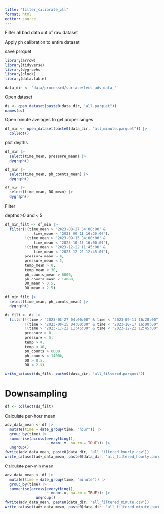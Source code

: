 ```yaml
---
title: "filter_calibrate_all"
format: html
editor: source
---
```


Filter all bad data out of raw dataset

Apply ph calibration to entire dataset

save parquet

```r
library(arrow)
library(tidyverse)
library(dygraphs)
library(clock)
library(data.table)

data_dir <- "data/processed/surface/lecs_adv_data_"
```

Open dataset

```r
ds <- open_dataset(paste0(data_dir, "all.parquet"))
names(ds)
```

Open minute averages to get proper ranges

```r
df_min <- open_dataset(paste0(data_dir, "all_minute.parquet")) |> 
  collect()
```

plot depths

```r
df_min |> 
  select(time_mean, pressure_mean) |> 
  dygraph()
```

```r
df_min |> 
  select(time_mean, ph_counts_mean) |> 
  dygraph()
```
```r
df_min |> 
  select(time_mean, DO_mean) |> 
  dygraph()
```


Filter

depths >0 and < 5

```r
df_min_filt <- df_min |> 
  filter(!(time_mean > "2023-08-27 04:00:00" & 
             time_mean < "2023-09-11 16:20:00"),
         !(time_mean > "2023-09-15 04:00:00" & 
             time_mean < "2023-10-17 16:00:00"),
         !(time_mean > "2023-12-22 11:45:00" & 
             time_mean < "2023-12-22 12:45:00"),
         pressure_mean > 0,
         pressure_mean < 5,
         temp_mean > 0,
         temp_mean < 30,
         ph_counts_mean > 6000,
         ph_counts_mean < 14000,
         DO_mean > 0.5,
         DO_mean < 2.5)
```

```r
df_min_filt |> 
  select(time_mean, ph_counts_mean) |> 
  dygraph()
```

```r
ds_filt <- ds |> 
  filter(!(time > "2023-08-27 04:00:00" & time < "2023-09-11 16:20:00"),
         !(time > "2023-09-15 04:00:00" & time < "2023-10-17 16:00:00"),
         !(time > "2023-12-22 11:45:00" & time < "2023-12-22 12:45:00"),
         pressure > 0,
         pressure < 5,
         temp > 0,
         temp < 30,
         ph_counts > 6000,
         ph_counts < 14000,
         DO > 0.5,
         DO < 2.5)
```

```r
write_dataset(ds_filt, paste0(data_dir, "all_filtered.parquet"))
```

# Downsampling

```r
df <- collect(ds_filt)
```


Calculate per-hour mean

```r
adv_data_mean <- df |> 
  mutate(time = date_group(time, "hour")) |> 
  group_by(time) |> 
  summarise(across(everything(), 
                   ~ mean(.x, na.rm = TRUE))) |> 
  ungroup()
fwrite(adv_data_mean, paste0(data_dir, "all_filtered_hourly.csv"))
write_dataset(adv_data_mean, paste0(data_dir, "all_filtered_hourly.parquet"))
```

Calculate per-min mean

```r
adv_data_mean <- df |> 
  mutate(time = date_group(time, "minute")) |> 
  group_by(time) |> 
  summarise(across(everything(), 
                   ~ mean(.x, na.rm = TRUE))) |> 
              ungroup()
fwrite(adv_data_mean, paste0(data_dir, "all_filtered_minute.csv"))
write_dataset(adv_data_mean, paste0(data_dir, "all_filtered_minute.parquet"))
```

